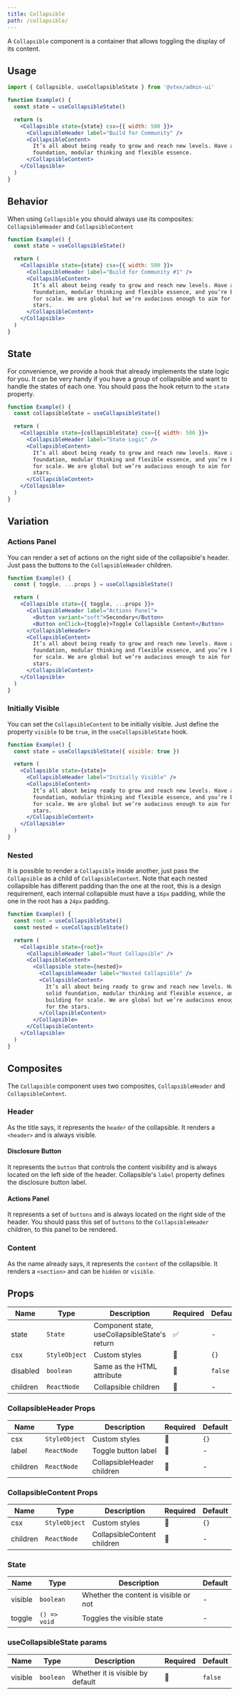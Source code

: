 ```yaml
---
title: Collapsible
path: /collapsible/
---
```


A `Collapsible` component is a container that allows toggling the display of its content.

## Usage

```jsx isStatic
import { Collapsible, useCollapsibleState } from '@vtex/admin-ui'

function Example() {
  const state = useCollapsibleState()

  return (s
    <Collapsible state={state} csx={{ width: 500 }}>
      <CollapsibleHeader label="Build for Community" />
      <CollapsibleContent>
        It’s all about being ready to grow and reach new levels. Have a solid
        foundation, modular thinking and flexible essence.
      </CollapsibleContent>
    </Collapsible>
  )
}
```

## Behavior

When using `Collapsible` you should always use its composites: `CollapsibleHeader` and `CollapsibleContent`

```jsx live
function Example() {
  const state = useCollapsibleState()

  return (
    <Collapsible state={state} csx={{ width: 500 }}>
      <CollapsibleHeader label="Build for Community #1" />
      <CollapsibleContent>
        It’s all about being ready to grow and reach new levels. Have a solid
        foundation, modular thinking and flexible essence, and you’re building
        for scale. We are global but we’re audacious enough to aim for the
        stars.
      </CollapsibleContent>
    </Collapsible>
  )
}
```

## State

For convenience, we provide a hook that already implements the state logic for you. It can be very handy if you have a group of collapsible and want to handle the states of each one. You should pass the hook return to the `state` property.

```jsx live
function Example() {
  const collapsibleState = useCollapsibleState()

  return (
    <Collapsible state={collapsibleState} csx={{ width: 500 }}>
      <CollapsibleHeader label="State Logic" />
      <CollapsibleContent>
        It’s all about being ready to grow and reach new levels. Have a solid
        foundation, modular thinking and flexible essence, and you’re building
        for scale. We are global but we’re audacious enough to aim for the
        stars.
      </CollapsibleContent>
    </Collapsible>
  )
}
```

## Variation

### Actions Panel

You can render a set of actions on the right side of the collapsible's header. Just pass the buttons to the `CollapsibleHeader` children.

```jsx live
function Example() {
  const { toggle, ...props } = useCollapsibleState()

  return (
    <Collapsible state={{ toggle, ...props }}>
      <CollapsibleHeader label="Actions Panel">
        <Button variant="soft">Secondary</Button>
        <Button onClick={toggle}>Toggle Collapsible Content</Button>
      </CollapsibleHeader>
      <CollapsibleContent>
        It’s all about being ready to grow and reach new levels. Have a solid
        foundation, modular thinking and flexible essence, and you’re building
        for scale. We are global but we’re audacious enough to aim for the
        stars.
      </CollapsibleContent>
    </Collapsible>
  )
}
```

### Initially Visible

You can set the `CollapsibleContent` to be initially visible. Just define the property `visible` to be `true`, in the `useCollapsibleState` hook.

```jsx live
function Example() {
  const state = useCollapsibleState({ visible: true })

  return (
    <Collapsible state={state}>
      <CollapsibleHeader label="Initially Visible" />
      <CollapsibleContent>
        It’s all about being ready to grow and reach new levels. Have a solid
        foundation, modular thinking and flexible essence, and you’re building
        for scale. We are global but we’re audacious enough to aim for the
        stars.
      </CollapsibleContent>
    </Collapsible>
  )
}
```

### Nested

It is possible to render a `Collapsible` inside another, just pass the `Collapsible` as a child of `CollapsibleContent`. Note that each nested collapsible has different padding than the one at the root, this is a design requirement, each internal collapsible must have a `16px` padding, while the one in the root has a `24px` padding.

```jsx live
function Example() {
  const root = useCollapsibleState()
  const nested = useCollapsibleState()

  return (
    <Collapsible state={root}>
      <CollapsibleHeader label="Root Collapsible" />
      <CollapsibleContent>
        <Collapsible state={nested}>
          <CollapsibleHeader label="Nested Collapsible" />
          <CollapsibleContent>
            It’s all about being ready to grow and reach new levels. Have a
            solid foundation, modular thinking and flexible essence, and you’re
            building for scale. We are global but we’re audacious enough to aim
            for the stars.
          </CollapsibleContent>
        </Collapsible>
      </CollapsibleContent>
    </Collapsible>
  )
}
```

## Composites

The `Collapsible` component uses two composites, `CollapsibleHeader` and `CollapsibleContent`.

### Header

As the title says, it represents the `header` of the collapsible. It renders a `<header>` and is always visible.

#### Disclosure Button

It represents the `button` that controls the content visibility and is always located on the left side of the header. Collapsible's `label` property defines the disclosure button label.

#### Actions Panel

It represents a set of `buttons` and is always located on the right side of the header. You should pass this set of `buttons` to the `CollapsibleHeader` children, to this panel to be rendered.

### Content

As the name already says, it represents the `content` of the collapsible. It renders a `<section>` and can be `hidden` or `visible`.

## Props

| Name     | Type          | Description                                   | Required | Default |
| -------- | ------------- | --------------------------------------------- | -------- | ------- |
| state    | `State`       | Component state, useCollapsibleState's return | ✅       | -       |
| csx      | `StyleObject` | Custom styles                                 | 🚫       | `{}`    |
| disabled | `boolean`     | Same as the HTML attribute                    | 🚫       | `false` |
| children | `ReactNode`   | Collapsible children                          | 🚫       | -       |

### CollapsibleHeader Props

| Name     | Type          | Description                | Required | Default |
| -------- | ------------- | -------------------------- | -------- | ------- |
| csx      | `StyleObject` | Custom styles              | 🚫       | `{}`    |
| label    | `ReactNode`   | Toggle button label        | 🚫       | -       |
| children | `ReactNode`   | CollapsibleHeader children | 🚫       | -       |

### CollapsibleContent Props

| Name     | Type          | Description                 | Required | Default |
| -------- | ------------- | --------------------------- | -------- | ------- |
| csx      | `StyleObject` | Custom styles               | 🚫       | `{}`    |
| children | `ReactNode`   | CollapsibleContent children | 🚫       | -       |

### State

| Name    | Type         | Description                           | Default |
| ------- | ------------ | ------------------------------------- | ------- |
| visible | `boolean`    | Whether the content is visible or not | -       |
| toggle  | `() => void` | Toggles the visible state             | -       |

### useCollapsibleState params

| Name    | Type      | Description                      | Required | Default |
| ------- | --------- | -------------------------------- | -------- | ------- |
| visible | `boolean` | Whether it is visible by default | 🚫       | `false` |
